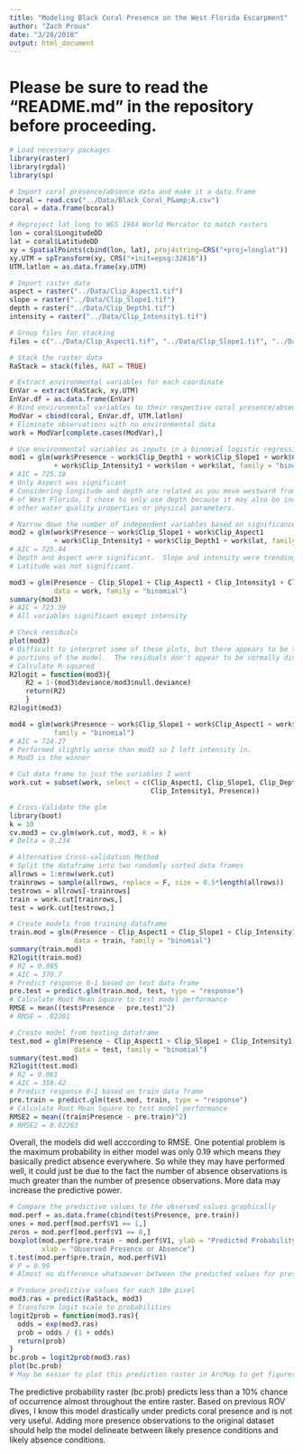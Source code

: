 ```yaml
---
title: "Modeling Black Coral Presence on the West Florida Escarpment"
author: "Zach Proux"
date: "3/28/2018"
output: html_document
---
```


# Please be sure to read the "README.md" in the repository before proceeding.

```r
# Load necessary packages
library(raster)
library(rgdal)
library(sp)
```

```r
# Import coral presence/absence data and make it a data.frame
bcoral = read.csv("../Data/Black_Coral_P&amp;A.csv")
coral = data.frame(bcoral)
```

```r
# Reproject lat_long to WGS 1984 World Mercator to match rasters
lon = coral$LongitudeDD
lat = coral$LatitudeDD
xy = SpatialPoints(cbind(lon, lat), proj4string=CRS("+proj=longlat"))
xy.UTM = spTransform(xy, CRS("+init=epsg:32616"))
UTM.latlon = as.data.frame(xy.UTM)
```

```r
# Import raster data 
aspect = raster("../Data/Clip_Aspect1.tif")
slope = raster("../Data/Clip_Slope1.tif")
depth = raster("../Data/Clip_Depth1.tif")
intensity = raster("../Data/Clip_Intensity1.tif")
```

```r
# Group files for stacking
files = c("../Data/Clip_Aspect1.tif", "../Data/Clip_Slope1.tif", "../Data/Clip_Depth1.tif", "../Data/Clip_Intensity1.tif")
```

```r
# Stack the raster data
RaStack = stack(files, RAT = TRUE)
```

```r
# Extract environmental variables for each coordinate
EnVar = extract(RaStack, xy.UTM)
EnVar.df = as.data.frame(EnVar)
# Bind environmental variables to their respective coral presence/absence observations
ModVar = cbind(coral, EnVar.df, UTM.latlon)
# Eliminate observations with no environmental data
work = ModVar[complete.cases(ModVar),]
```

```r
# Use environmental variables as inputs in a binomial logistic regression
mod1 = glm(work$Presence ~ work$Clip_Depth1 + work$Clip_Slope1 + work$Clip_Aspect1
           + work$Clip_Intensity1 + work$lon + work$lat, family = "binomial")
# AIC = 725.18
# Only Aspect was significant
# Considering longitude and depth are related as you move westward from the coast
# of West Florida, I chose to only use depth because it may also be indicative of 
# other water quality properties or physical parameters.
```

```r
# Narrow down the number of independent variables based on significance
mod2 = glm(work$Presence ~ work$Clip_Slope1 + work$Clip_Aspect1
           + work$Clip_Intensity1 + work$Clip_Depth1 + work$lat, family = "binomial")
# AIC = 725.44
# Depth and Aspect were significant.  Slope and intensity were trending.
# Latitude was not significant.
```

```r
mod3 = glm(Presence ~ Clip_Slope1 + Clip_Aspect1 + Clip_Intensity1 + Clip_Depth1,
           data = work, family = "binomial")
summary(mod3)
# AIC = 723.59
# All variables significant except intensity
```

```r
# Check residuals
plot(mod3)
# Difficult to interpret some of these plots, but there appears to be two distinct
# portions of the model.  The residuals don't appear to be normally distributed.
# Calculate R-squared
R2logit = function(mod3){
    R2 = 1-(mod3$deviance/mod3$null.deviance)
    return(R2)
    }
R2logit(mod3)
```

```r
mod4 = glm(work$Presence ~ work$Clip_Slope1 + work$Clip_Aspect1 + work$Clip_Depth1,
           family = "binomial")
# AIC = 724.27
# Performed slightly worse than mod3 so I left intensity in.
# Mod3 is the winner
```

```r
# Cut data frame to just the variables I want
work.cut = subset(work, select = c(Clip_Aspect1, Clip_Slope1, Clip_Depth1, 
                                   Clip_Intensity1, Presence))
```

```r
# Cross-Validate the glm 
library(boot)
k = 10
cv.mod3 = cv.glm(work.cut, mod3, K = k)
# Delta = 0.234
```

```r
# Alternative Cross-validation Method
# Split the dataframe into two randomly sorted data frames 
allrows = 1:nrow(work.cut)
trainrows = sample(allrows, replace = F, size = 0.5*length(allrows))
testrows = allrows[-trainrows]
train = work.cut[trainrows,]
test = work.cut[testrows,]
```

```r
# Create models from training dataframe
train.mod = glm(Presence ~ Clip_Aspect1 + Clip_Slope1 + Clip_Intensity1 + Clip_Depth1,
                data = train, family = "binomial")
summary(train.mod)
R2logit(train.mod)
# R2 = 0.095
# AIC = 370.7 
# Predict response 0-1 based on test data frame
pre.test = predict.glm(train.mod, test, type = "response")
# Calculate Root Mean Square to test model performance
RMSE = mean((test$Presence - pre.test)^2)
# RMSE = .02201
```

```r
# Create model from testing dataframe
test.mod = glm(Presence ~ Clip_Aspect1 + Clip_Slope1 + Clip_Intensity1 + Clip_Depth1,
                data = test, family = "binomial")
summary(test.mod)
R2logit(test.mod)
# R2 = 0.061
# AIC = 358.42
# Predict response 0-1 based on train data frame
pre.train = predict.glm(test.mod, train, type = "response")
# Calculate Root Mean Square to test model performance
RMSE2 = mean((train$Presence - pre.train)^2)
# RMSE2 = 0.02263
```

Overall, the models did well acccording to RMSE.  One potential problem is the maximum probability in either model was only 0.19 which means they basically predict absence everywhere.  So while they may have performed well, it could just be due to the fact the number of absence observations is much greater than the number of presence observations.  More data may increase the predictive power.

```r
# Compare the predictive values to the observed values graphically
mod.perf = as.data.frame(cbind(test$Presence, pre.train))
ones = mod.perf[mod.perf$V1 == 1,]
zeros = mod.perf[mod.perf$V1 == 0,]
boxplot(mod.perf$pre.train ~ mod.perf$V1, ylab = "Predicted Probability of Antipatharian Occurence", 
        xlab = "Observed Presence or Absence")
t.test(mod.perf$pre.train, mod.perf$V1)
# P = 0.99
# Almost no difference whatsoever between the predicted values for presence observations and absence observations.
```

```r
# Produce predictive values for each 10m pixel
mod3.ras = predict(RaStack, mod3)
# Transform logit scale to probabilities
logit2prob = function(mod3.ras){
  odds = exp(mod3.ras)
  prob = odds / (1 + odds)
  return(prob)
}
bc.prob = logit2prob(mod3.ras)
plot(bc.prob)
# May be easier to plot this prediction raster in ArcMap to get figures.
```

The predictive probability raster (bc.prob) predicts less than a 10% chance of occurrence almost throughout the entire raster.  Based on previous ROV dives, I know this model drastically under predicts coral presence and is not very useful.  Adding more presence observations to the original dataset should help the model delineate between likely presence conditions and likely absence conditions.
 


